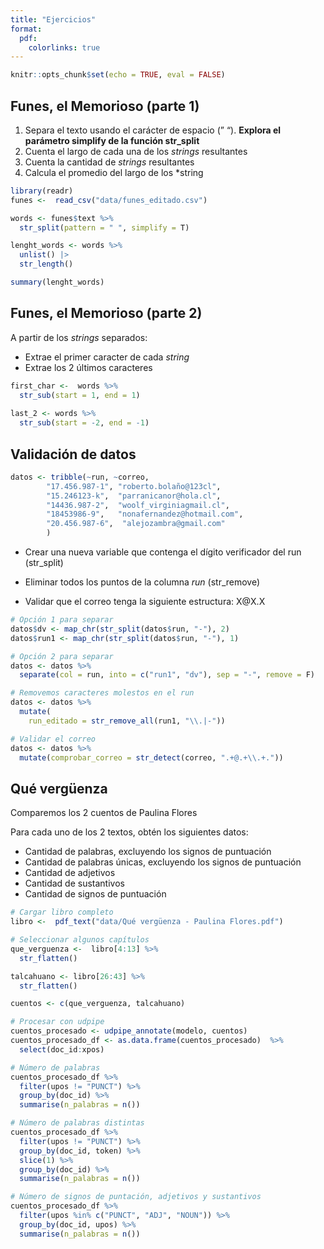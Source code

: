 ```yaml
---
title: "Ejercicios"
format:
  pdf:
    colorlinks: true
---
```





```r
knitr::opts_chunk$set(echo = TRUE, eval = FALSE)
```

## Funes, el Memorioso (parte 1)

1. Separa el texto usando el carácter de espacio (" "). **Explora el parámetro simplify de la función str_split**
2. Cuenta el largo de cada una de los *strings* resultantes
3. Cuenta la cantidad de *strings* resultantes 
4. Calcula el promedio del largo de los *string

```r
library(readr)
funes <-  read_csv("data/funes_editado.csv")

words <- funes$text %>% 
  str_split(pattern = " ", simplify = T) 

lenght_words <- words %>% 
  unlist() |> 
  str_length()

summary(lenght_words)

```

## Funes, el Memorioso (parte 2)

A partir de los *strings* separados:

- Extrae el primer caracter de cada *string*
- Extrae los 2 últimos caracteres 

```r
first_char <-  words %>% 
  str_sub(start = 1, end = 1)
  
last_2 <- words %>% 
  str_sub(start = -2, end = -1)
```
## Validación de datos


```r
datos <- tribble(~run, ~correo,
        "17.456.987-1", "roberto.bolaño@123cl",
        "15.246123-k",  "parranicanor@hola.cl",
        "14436.987-2",  "woolf_virginiagmail.cl", 
        "18453986-9",   "nonafernandez@hotmail.com",
        "20.456.987-6",  "alejozambra@gmail.com"
        )
```


- Crear una nueva variable que contenga el dígito verificador del run (str_split)

- Eliminar todos los puntos de la columna *run* (str_remove)

- Validar que el correo tenga la siguiente estructura: X@X.X 

```r
# Opción 1 para separar
datos$dv <- map_chr(str_split(datos$run, "-"), 2)
datos$run1 <- map_chr(str_split(datos$run, "-"), 1)
```

```r
# Opción 2 para separar
datos <- datos %>% 
  separate(col = run, into = c("run1", "dv"), sep = "-", remove = F)

```

```r
# Removemos caracteres molestos en el run
datos <- datos %>% 
  mutate(
    run_editado = str_remove_all(run1, "\\.|-"))

```

```r
# Validar el correo
datos <- datos %>% 
  mutate(comprobar_correo = str_detect(correo, ".+@.+\\.+."))
```
## Qué vergüenza

Comparemos los 2 cuentos de Paulina Flores

Para cada uno de los 2 textos, obtén los siguientes datos:

- Cantidad de palabras, excluyendo los signos de puntuación
- Cantidad de palabras únicas, excluyendo los signos de puntuación
- Cantidad de adjetivos 
- Cantidad de sustantivos
- Cantidad de signos de puntuación 

```r
# Cargar libro completo
libro <-  pdf_text("data/Qué vergüenza - Paulina Flores.pdf")

# Seleccionar algunos capítulos
que_verguenza <-  libro[4:13] %>% 
  str_flatten()

talcahuano <- libro[26:43] %>% 
  str_flatten()

cuentos <- c(que_verguenza, talcahuano)

# Procesar con udpipe
cuentos_procesado <- udpipe_annotate(modelo, cuentos)
cuentos_procesado_df <- as.data.frame(cuentos_procesado)  %>% 
  select(doc_id:xpos)

```


```r

# Número de palabras
cuentos_procesado_df %>% 
  filter(upos != "PUNCT") %>% 
  group_by(doc_id) %>% 
  summarise(n_palabras = n())

# Número de palabras distintas
cuentos_procesado_df %>% 
  filter(upos != "PUNCT") %>% 
  group_by(doc_id, token) %>%
  slice(1) %>% 
  group_by(doc_id) %>% 
  summarise(n_palabras = n())

# Número de signos de puntación, adjetivos y sustantivos
cuentos_procesado_df %>% 
  filter(upos %in% c("PUNCT", "ADJ", "NOUN")) %>% 
  group_by(doc_id, upos) %>% 
  summarise(n_palabras = n())



```

